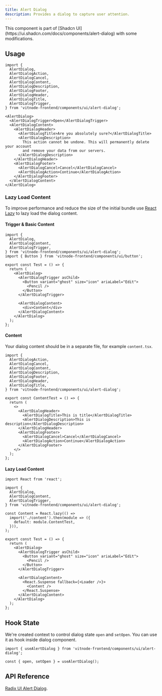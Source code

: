 ```yaml
---
title: Alert Dialog
description: Provides a dialog to capture user attention.
---
```


<Callout title="Shadcn UI">
  This component is part of [Shadcn
  UI](https://ui.shadcn.com/docs/components/alert-dialog) with some
  modifications.
</Callout>

## Usage

```tsx
import {
  AlertDialog,
  AlertDialogAction,
  AlertDialogCancel,
  AlertDialogContent,
  AlertDialogDescription,
  AlertDialogFooter,
  AlertDialogHeader,
  AlertDialogTitle,
  AlertDialogTrigger,
} from 'vitnode-frontend/components/ui/alert-dialog';
```

```tsx
<AlertDialog>
  <AlertDialogTrigger>Open</AlertDialogTrigger>
  <AlertDialogContent>
    <AlertDialogHeader>
      <AlertDialogTitle>Are you absolutely sure?</AlertDialogTitle>
      <AlertDialogDescription>
        This action cannot be undone. This will permanently delete your account
        and remove your data from our servers.
      </AlertDialogDescription>
    </AlertDialogHeader>
    <AlertDialogFooter>
      <AlertDialogCancel>Cancel</AlertDialogCancel>
      <AlertDialogAction>Continue</AlertDialogAction>
    </AlertDialogFooter>
  </AlertDialogContent>
</AlertDialog>
```

### Lazy Load Content

To improve performance and reduce the size of the initial bundle use [React Lazy](https://react.dev/reference/react/lazy) to lazy load the dialog content.

 
<Steps>
<Step>
 
#### Trigger & Basic Content

```tsx title="test.tsx"
import {
  AlertDialog,
  AlertDialogContent,
  AlertDialogTrigger,
} from 'vitnode-frontend/components/ui/alert-dialog';
import { Button } from 'vitnode-frontend/components/ui/button';

export const Test = () => {
  return (
    <AlertDialog>
      <AlertDialogTrigger asChild>
        <Button variant="ghost" size="icon" ariaLabel="Edit">
          <Pencil />
        </Button>
      </AlertDialogTrigger>

      <AlertDialogContent>
        <div>Content</div>
      </AlertDialogContent>
    </AlertDialog>
  );
};
```

</Step>

<Step>

#### Content

Your dialog content should be in a separate file, for example `content.tsx`.

```tsx title="content.tsx"
import {
  AlertDialogAction,
  AlertDialogCancel,
  AlertDialogContent,
  AlertDialogDescription,
  AlertDialogFooter,
  AlertDialogHeader,
  AlertDialogTitle,
} from 'vitnode-frontend/components/ui/alert-dialog';

export const ContentTest = () => {
  return (
    <>
      <AlertDialogHeader>
        <AlertDialogTitle>This is title</AlertDialogTitle>
        <AlertDialogDescription>This is description</AlertDialogDescription>
      </AlertDialogHeader>
      <AlertDialogFooter>
        <AlertDialogCancel>Cancel</AlertDialogCancel>
        <AlertDialogAction>Continue</AlertDialogAction>
      </AlertDialogFooter>
    </>
  );
};
```

</Step>
<Step>

#### Lazy Load Content

```tsx title="test.tsx"
import React from 'react';

import {
  AlertDialog,
  AlertDialogContent,
  AlertDialogTrigger,
} from 'vitnode-frontend/components/ui/alert-dialog';

const Content = React.lazy(() =>
  import('./content').then(module => ({
    default: module.ContentTest,
  })),
);

export const Test = () => {
  return (
    <AlertDialog>
      <AlertDialogTrigger asChild>
        <Button variant="ghost" size="icon" ariaLabel="Edit">
          <Pencil />
        </Button>
      </AlertDialogTrigger>

      <AlertDialogContent>
        <React.Suspense fallback={<Loader />}>
          <Content />
        </React.Suspense>
      </AlertDialogContent>
    </AlertDialog>
  );
};
```

</Step>
</Steps>

## Hook State

We're created context to control dialog state `open` and `setOpen`. You can use it as hook inside dialog component.

```tsx
import { useAlertDialog } from 'vitnode-frontend/components/ui/alert-dialog';
```

```tsx
const { open, setOpen } = useAlertDialog();
```

## API Reference

[Radix UI Alert Dialog](https://www.radix-ui.com/primitives/docs/components/alert-dialog#api-reference).
